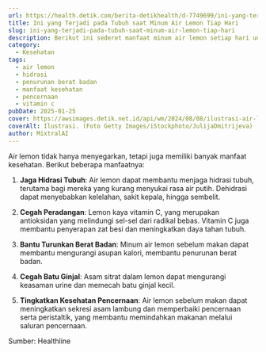 ```yaml
---
url: https://health.detik.com/berita-detikhealth/d-7749699/ini-yang-terjadi-pada-tubuh-saat-minum-air-lemon-tiap-hari
title: Ini yang Terjadi pada Tubuh saat Minum Air Lemon Tiap Hari
slug: ini-yang-terjadi-pada-tubuh-saat-minum-air-lemon-tiap-hari
description: Berikut ini sederet manfaat minum air lemon setiap hari untuk kesehatan tubuh. Bagus untuk mencegah peradangan hingga membantu menurunkan berat badan.
category:
  - Kesehatan
tags:
  - air lemon
  - hidrasi
  - penurunan berat badan
  - manfaat kesehatan
  - pencernaan
  - vitamin c
pubDate: 2025-01-25
cover: https://awsimages.detik.net.id/api/wm/2024/08/08/ilustrasi-air-lemon_169.jpeg?wid=54&w=650&v=1&t=jpeg
coverAlt: Ilustrasi. (Foto Getty Images/iStockphoto/JulijaDmitrijeva)
author: MixtralAI
---
```

Air lemon tidak hanya menyegarkan, tetapi juga memiliki banyak manfaat kesehatan. Berikut beberapa manfaatnya:

1. **Jaga Hidrasi Tubuh**: Air lemon dapat membantu menjaga hidrasi tubuh, terutama bagi mereka yang kurang menyukai rasa air putih. Dehidrasi dapat menyebabkan kelelahan, sakit kepala, hingga sembelit.

2. **Cegah Peradangan**: Lemon kaya vitamin C, yang merupakan antioksidan yang melindungi sel-sel dari radikal bebas. Vitamin C juga membantu penyerapan zat besi dan meningkatkan daya tahan tubuh.

3. **Bantu Turunkan Berat Badan**: Minum air lemon sebelum makan dapat membantu mengurangi asupan kalori, membantu penurunan berat badan.

4. **Cegah Batu Ginjal**: Asam sitrat dalam lemon dapat mengurangi keasaman urine dan memecah batu ginjal kecil.

5. **Tingkatkan Kesehatan Pencernaan**: Air lemon sebelum makan dapat meningkatkan sekresi asam lambung dan memperbaiki pencernaan serta peristaltik, yang membantu memindahkan makanan melalui saluran pencernaan.

Sumber: Healthline
